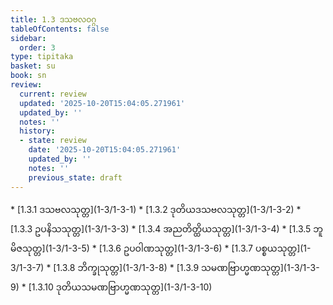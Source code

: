 ```yaml
---
title: 1.3 ဒသဗလဝဂ္ဂ
tableOfContents: false
sidebar:
  order: 3
type: tipitaka
basket: su
book: sn
review:
  current: review
  updated: '2025-10-20T15:04:05.271961'
  updated_by: ''
  notes: ''
  history:
  - state: review
    date: '2025-10-20T15:04:05.271961'
    updated_by: ''
    notes: ''
    previous_state: draft
---
```



<DynamicBreadcrumb />


<ReviewStatus review={frontmatter.review} showDetails={true} />

<HypothesisAnnotation frontmatter={frontmatter} />



<TableOfContents book="sn" section="1.3">
* [1.3.1 ဒသဗလသုတ္တ](1-3/1-3-1)
* [1.3.2 ဒုတိယဒသဗလသုတ္တ](1-3/1-3-2)
* [1.3.3 ဥပနိသသုတ္တ](1-3/1-3-3)
* [1.3.4 အညတိတ္ထိယသုတ္တ](1-3/1-3-4)
* [1.3.5 ဘူမိဇသုတ္တ](1-3/1-3-5)
* [1.3.6 ဥပဝါဏသုတ္တ](1-3/1-3-6)
* [1.3.7 ပစ္စယသုတ္တ](1-3/1-3-7)
* [1.3.8 ဘိက္ခုသုတ္တ](1-3/1-3-8)
* [1.3.9 သမဏဗြာဟ္မဏသုတ္တ](1-3/1-3-9)
* [1.3.10 ဒုတိယသမဏဗြာဟ္မဏသုတ္တ](1-3/1-3-10)
</TableOfContents>